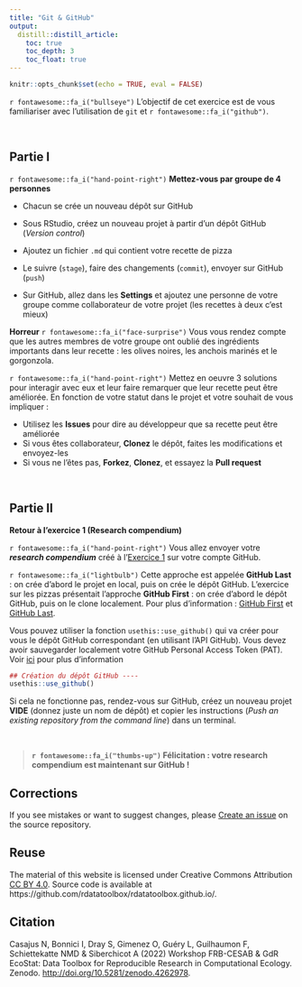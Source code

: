 ```yaml
---
title: "Git & GitHub"
output: 
  distill::distill_article:
    toc: true
    toc_depth: 3
    toc_float: true
---
```


```r
knitr::opts_chunk$set(echo = TRUE, eval = FALSE)
```



::: {.box-header}
`r fontawesome::fa_i("bullseye")`
L'objectif de cet exercice est de vous familiariser avec l'utilisation de `git` et `r fontawesome::fa_i("github")`.
:::

<br />

## Partie I

`r fontawesome::fa_i("hand-point-right")` **Mettez-vous par groupe de 4 personnes**

- Chacun se crée un nouveau dépôt sur GitHub
- Sous RStudio, créez un nouveau projet à partir d'un dépôt GitHub (_Version control_)
- Ajoutez un fichier `.md` qui contient votre recette de pizza
- Le suivre (`stage`), faire des changements (`commit`), envoyer sur GitHub (`push`)


- Sur GitHub, allez dans les **Settings** et ajoutez une personne de votre groupe comme collaborateur de votre projet (les recettes à deux c'est mieux)


**Horreur** `r fontawesome::fa_i("face-surprise")` Vous vous rendez compte que les autres membres de votre groupe ont oublié des ingrédients importants dans leur recette : les olives noires, les anchois marinés et le gorgonzola.

`r fontawesome::fa_i("hand-point-right")` Mettez en oeuvre 3 solutions pour interagir avec eux et leur faire remarquer que leur recette peut être améliorée. En fonction de votre statut dans le projet et votre souhait de vous impliquer :

- Utilisez les **Issues** pour dire au développeur que sa recette peut être améliorée
- Si vous êtes collaborateur, **Clonez** le dépôt, faites les modifications et envoyez-les
- Si vous ne l'êtes pas, **Forkez**, **Clonez**, et essayez la **Pull request**


<br />

## Partie II

**Retour à l'exercice 1 (Research compendium)**


`r fontawesome::fa_i("hand-point-right")` Vous allez envoyer votre _**research compendium**_ créé à l'[Exercice 1](https://rdatatoolbox.github.io/ex-compendium.html)
sur votre compte GitHub.


::: {.box-info}
`r fontawesome::fa_i("lightbulb")`
Cette approche est appelée **GitHub Last** : on crée d'abord le projet en local, puis on crée le dépôt GitHub. L'exercice sur les pizzas présentait l'approche **GitHub First** : on crée d'abord le dépôt GitHub, puis on le clone localement. Pour plus d'information : [GitHub First](https://happygitwithr.com/new-github-first.html) et 
[GitHub Last](https://happygitwithr.com/existing-github-last.html).
:::

Vous pouvez utiliser la fonction `usethis::use_github()` qui va créer pour vous le dépôt GitHub correspondant (en utilisant l'API GitHub). Vous devez avoir sauvegarder localement votre GitHub Personal Access Token (PAT). Voir [ici](https://rdatatoolbox.github.io/instructions.html#github-pat) pour plus d'information


```r
## Création du dépôt GitHub ----
usethis::use_github()
```


Si cela ne fonctionne pas, rendez-vous sur GitHub, créez un nouveau projet **VIDE** (donnez juste un nom de dépôt) et copier les instructions (_Push an existing repository from the command line_) dans un terminal.


<br />

> **`r fontawesome::fa_i("thumbs-up")` Félicitation : votre research compendium est maintenant sur GitHub !**





## Corrections {.appendix}


If you see mistakes or want to suggest changes, please 
[Create an issue](https://github.com/rdatatoolbox/rdatatoolbox.github.io/issues)
on the source repository.



## Reuse {.appendix}



The material of this website is licensed under Creative Commons Attribution 
[CC BY 4.0](https://creativecommons.org/licenses/by/4.0/).
Source code is available at https://github.com/rdatatoolbox/rdatatoolbox.github.io/.


## Citation {.appendix}



Casajus N, Bonnici I, Dray S, Gimenez O, Guéry L, Guilhaumon F, Schiettekatte NMD & Siberchicot A (2022) 
Workshop FRB-CESAB & GdR EcoStat: Data Toolbox for Reproducible Research in Computational Ecology. 
Zenodo. <http://doi.org/10.5281/zenodo.4262978>.
